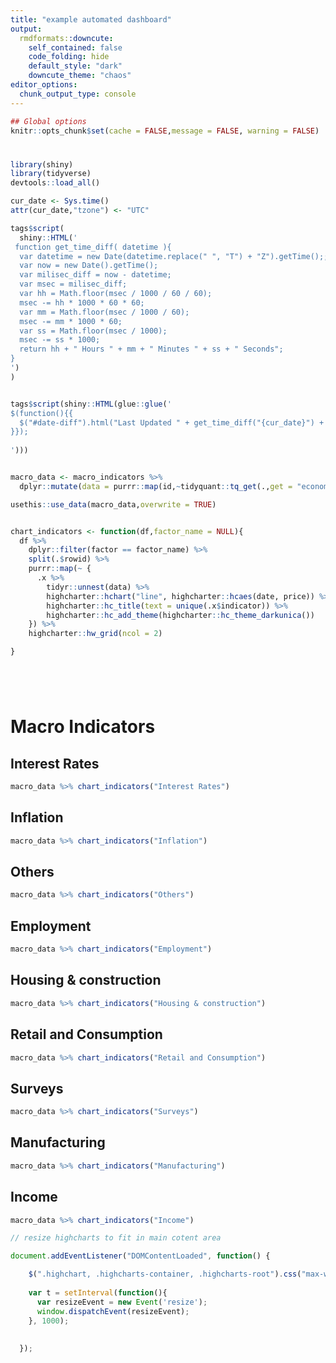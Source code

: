 ```yaml
---
title: "example automated dashboard"
output:
  rmdformats::downcute:
    self_contained: false
    code_folding: hide
    default_style: "dark"
    downcute_theme: "chaos"
editor_options: 
  chunk_output_type: console
---
```


```r
## Global options
knitr::opts_chunk$set(cache = FALSE,message = FALSE, warning = FALSE)


```

<h1 id="date-diff">

</h1>

```r
library(shiny)
library(tidyverse)
devtools::load_all()


```

```r

cur_date <- Sys.time()
attr(cur_date,"tzone") <- "UTC"

tags$script(
  shiny::HTML('
 function get_time_diff( datetime ){
  var datetime = new Date(datetime.replace(" ", "T") + "Z").getTime();;
  var now = new Date().getTime();
  var milisec_diff = now - datetime;
  var msec = milisec_diff;
  var hh = Math.floor(msec / 1000 / 60 / 60);
  msec -= hh * 1000 * 60 * 60;
  var mm = Math.floor(msec / 1000 / 60);
  msec -= mm * 1000 * 60;
  var ss = Math.floor(msec / 1000);
  msec -= ss * 1000;
  return hh + " Hours " + mm + " Minutes " + ss + " Seconds";
}
')
)


tags$script(shiny::HTML(glue::glue('
$(function(){{
  $("#date-diff").html("Last Updated " + get_time_diff("{cur_date}") + " ago");    
}});
  
')))



```



```r



macro_data <- macro_indicators %>%
  dplyr::mutate(data = purrr::map(id,~tidyquant::tq_get(.,get = "economic.data",from = Sys.Date() - 20*365)))

usethis::use_data(macro_data,overwrite = TRUE)


chart_indicators <- function(df,factor_name = NULL){
  df %>%
    dplyr::filter(factor == factor_name) %>%
    split(.$rowid) %>%
    purrr::map(~ {
      .x %>%
        tidyr::unnest(data) %>%
        highcharter::hchart("line", highcharter::hcaes(date, price)) %>%
        highcharter::hc_title(text = unique(.x$indicator)) %>%
        highcharter::hc_add_theme(highcharter::hc_theme_darkunica())
    }) %>%
    highcharter::hw_grid(ncol = 2)

}






```

# Macro Indicators


## Interest Rates

```r
macro_data %>% chart_indicators("Interest Rates")

```

## Inflation

```r
macro_data %>% chart_indicators("Inflation")

```

## Others

```r
macro_data %>% chart_indicators("Others")

```

## Employment

```r
macro_data %>% chart_indicators("Employment")

```

## Housing & construction

```r
macro_data %>% chart_indicators("Housing & construction")

```

## Retail and Consumption

```r
macro_data %>% chart_indicators("Retail and Consumption")

```

## Surveys

```r
macro_data %>% chart_indicators("Surveys")

```

## Manufacturing

```r
macro_data %>% chart_indicators("Manufacturing")

```

## Income

```r
macro_data %>% chart_indicators("Income")

```




```js

// resize highcharts to fit in main cotent area

document.addEventListener("DOMContentLoaded", function() {

    $(".highchart, .highcharts-container, .highcharts-root").css("max-width","100%");   
   
    var t = setInterval(function(){
      var resizeEvent = new Event('resize');
      window.dispatchEvent(resizeEvent);  
    }, 1000);
 
   
  });



```

